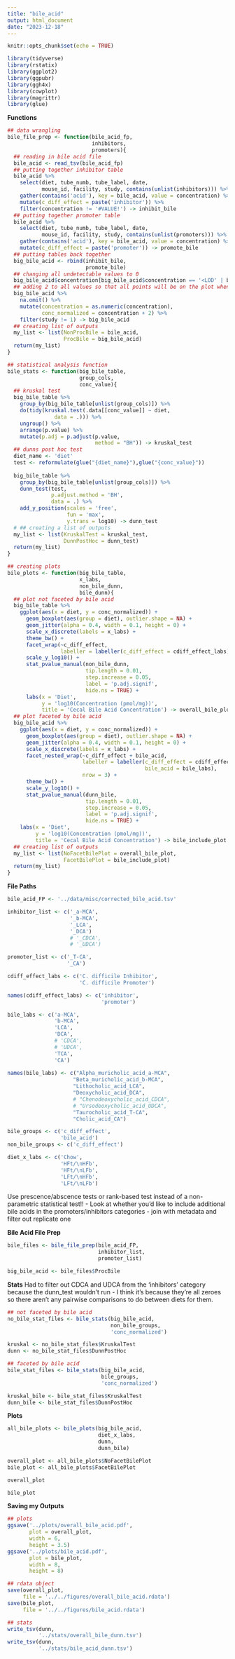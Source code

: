 ```yaml
---
title: "bile_acid"
output: html_document
date: "2023-12-18"
---
```


```r
knitr::opts_chunk$set(echo = TRUE)
```

```r
library(tidyverse)
library(rstatix)
library(ggplot2)
library(ggpubr)
library(ggh4x)
library(cowplot)
library(magrittr)
library(glue)
```

**Functions**
```r
## data wrangling
bile_file_prep <- function(bile_acid_fp,
                           inhibitors,
                           promoters){
  ## reading in bile acid file
  bile_acid <- read_tsv(bile_acid_fp)
  ## putting together inhibitor table
  bile_acid %>% 
    select(diet, tube_numb, tube_label, date, 
           mouse_id, facility, study, contains(unlist(inhibitors))) %>% 
    gather(contains('acid'), key = bile_acid, value = concentration) %>% 
    mutate(c_diff_effect = paste('inhibitor')) %>% 
    filter(concentration != '#VALUE!') -> inhibit_bile
  ## putting together promoter table
  bile_acid %>% 
    select(diet, tube_numb, tube_label, date, 
           mouse_id, facility, study, contains(unlist(promoters))) %>% 
    gather(contains('acid'), key = bile_acid, value = concentration) %>% 
    mutate(c_diff_effect = paste('promoter')) -> promote_bile
  ## putting tables back together
  big_bile_acid <- rbind(inhibit_bile,
                         promote_bile)
  ## changing all undetectable values to 0 
  big_bile_acid$concentration[big_bile_acid$concentration == '<LOD' | big_bile_acid$concentration == '<LOQ'] <- 0
  ## adding 2 to all values so that all points will be on the plot when transformed to log10
  big_bile_acid %>% 
    na.omit() %>% 
    mutate(concentration = as.numeric(concentration),
           conc_normalized = concentration + 2) %>% 
    filter(study != 1) -> big_bile_acid
  ## creating list of outputs
  my_list <- list(NonProcBile = bile_acid,
                  ProcBile = big_bile_acid)
  return(my_list)
}

## statistical analysis function
bile_stats <- function(big_bile_table,
                       group_cols,
                       conc_value){
  ## kruskal test
  big_bile_table %>% 
    group_by(big_bile_table[unlist(group_cols)]) %>% 
    do(tidy(kruskal.test(.data[[conc_value]] ~ diet,
               data = .))) %>% 
    ungroup() %>% 
    arrange(p.value) %>% 
    mutate(p.adj = p.adjust(p.value,
                            method = "BH")) -> kruskal_test
  ## dunns post hoc test
  diet_name <- 'diet'
  test <- reformulate(glue("{diet_name}"),glue("{conc_value}"))
  
  big_bile_table %>% 
    group_by(big_bile_table[unlist(group_cols)]) %>% 
    dunn_test(test,
              p.adjust.method = 'BH',
              data = .) %>% 
    add_y_position(scales = 'free',
                   fun = 'max',
                   y.trans = log10) -> dunn_test
  # ## creating a list of outputs
  my_list <- list(KruskalTest = kruskal_test,
                  DunnPostHoc = dunn_test)
  return(my_list)
}

## creating plots
bile_plots <- function(big_bile_table,
                       x_labs,
                       non_bile_dunn,
                       bile_dunn){
  ## plot not faceted by bile acid
  big_bile_table %>% 
    ggplot(aes(x = diet, y = conc_normalized)) +
      geom_boxplot(aes(group = diet), outlier.shape = NA) +
      geom_jitter(alpha = 0.4, width = 0.1, height = 0) +
      scale_x_discrete(labels = x_labs) +
      theme_bw() +
      facet_wrap(~c_diff_effect,
                 labeller = labeller(c_diff_effect = cdiff_effect_labs)) +
      scale_y_log10() +
      stat_pvalue_manual(non_bile_dunn,
                         tip.length = 0.01,
                         step.increase = 0.05,
                         label = 'p.adj.signif',
                         hide.ns = TRUE) +
      labs(x = 'Diet',
           y = 'log10(Concentration (pmol/mg))',
           title = 'Cecal Bile Acid Concentration') -> overall_bile_plot
  ## plot faceted by bile acid
  big_bile_acid %>% 
    ggplot(aes(x = diet, y = conc_normalized)) +
      geom_boxplot(aes(group = diet), outlier.shape = NA) +
      geom_jitter(alpha = 0.4, width = 0.1, height = 0) +
      scale_x_discrete(labels = x_labs) +
      facet_nested_wrap(~c_diff_effect + bile_acid,
                        labeller = labeller(c_diff_effect = cdiff_effect_labs,
                                            bile_acid = bile_labs),
                        nrow = 3) +
      theme_bw() +
      scale_y_log10() +
      stat_pvalue_manual(dunn_bile,
                         tip.length = 0.01,
                         step.increase = 0.05,
                         label = 'p.adj.signif',
                         hide.ns = TRUE) +
    labs(x = 'Diet',
         y = 'log10(Concentration (pmol/mg))',
         title = 'Cecal Bile Acid Concentration') -> bile_include_plot
  ## creating list of outputs
  my_list <- list(NoFacetBilePlot = overall_bile_plot,
                  FacetBilePlot = bile_include_plot)
  return(my_list)
}
```

**File Paths**
```r
bile_acid_FP <- '../data/misc/corrected_bile_acid.tsv'

inhibitor_list <- c('_a-MCA',
                    '_b-MCA',
                    '_LCA',
                    '_DCA')
                    # '_CDCA',
                    # '_UDCA')

promoter_list <- c('_T-CA',
                   '_CA')

cdiff_effect_labs <- c('C. difficile Inhibitor',
                       'C. difficile Promoter')

names(cdiff_effect_labs) <- c('inhibitor',
                              'promoter')

bile_labs <- c('a-MCA',
               'b-MCA',
               'LCA',
               'DCA',
               # 'CDCA',
               # 'UDCA',
               'TCA',
               'CA')
  
names(bile_labs) <- c("Alpha_muricholic_acid_a-MCA",
                     "Beta_muricholic_acid_b-MCA",
                     "Lithocholic_acid_LCA", 
                     "Deoxycholic_acid_DCA", 
                     # "Chenodeoxycholic_acid_CDCA",
                     # "Ursodeoxycholic_acid_UDCA", 
                     "Taurocholic_acid_T-CA",
                     "Cholic_acid_CA")

bile_groups <- c('c_diff_effect',
                 'bile_acid')
non_bile_groups <- c('c_diff_effect')

diet_x_labs <- c('Chow',
                 'HFt/\nHFb',
                 'HFt/\nLFb',
                 'LFt/\nHFb',
                 'LFt/\nLFb')
```

Use prescence/abscence tests or rank-based test instead of a non-parametric statistical test!!
- Look at whether you'd like to include additional bile acids in the promoters/inhibitors categories
- join with metadata and filter out replicate one 

**Bile Acid File Prep**
```r
bile_files <- bile_file_prep(bile_acid_FP,
                             inhibitor_list,
                             promoter_list)

big_bile_acid <- bile_files$ProcBile
```
**Stats**
Had to filter out CDCA and UDCA from the 'inhibitors' category because the dunn_test wouldn't run - I think it's because they're all zeroes so there aren't any pairwise comparisons to do between diets for them. 
```r
## not faceted by bile acid
no_bile_stat_files <- bile_stats(big_bile_acid,
                                 non_bile_groups,
                                 'conc_normalized')

kruskal <- no_bile_stat_files$KruskalTest
dunn <- no_bile_stat_files$DunnPostHoc

## faceted by bile acid 
bile_stat_files <- bile_stats(big_bile_acid,
                              bile_groups,
                              'conc_normalized')

kruskal_bile <- bile_stat_files$KruskalTest
dunn_bile <- bile_stat_files$DunnPostHoc
```

**Plots**
```r
all_bile_plots <- bile_plots(big_bile_acid,
                             diet_x_labs,
                             dunn,
                             dunn_bile)

overall_plot <- all_bile_plots$NoFacetBilePlot
bile_plot <- all_bile_plots$FacetBilePlot

overall_plot
```

```r
bile_plot
```

**Saving my Outputs**
```r
## plots
ggsave('../plots/overall_bile_acid.pdf',
       plot = overall_plot,
       width = 6,
       height = 3.5)
ggsave('../plots/bile_acid.pdf',
       plot = bile_plot,
       width = 8,
       height = 8)

## rdata object 
save(overall_plot,
     file = '../../figures/overall_bile_acid.rdata')
save(bile_plot,
     file = '../../figures/bile_acid.rdata')

## stats
write_tsv(dunn,
          '../stats/overall_bile_dunn.tsv')
write_tsv(dunn,
          '../stats/bile_acid_dunn.tsv')
```



